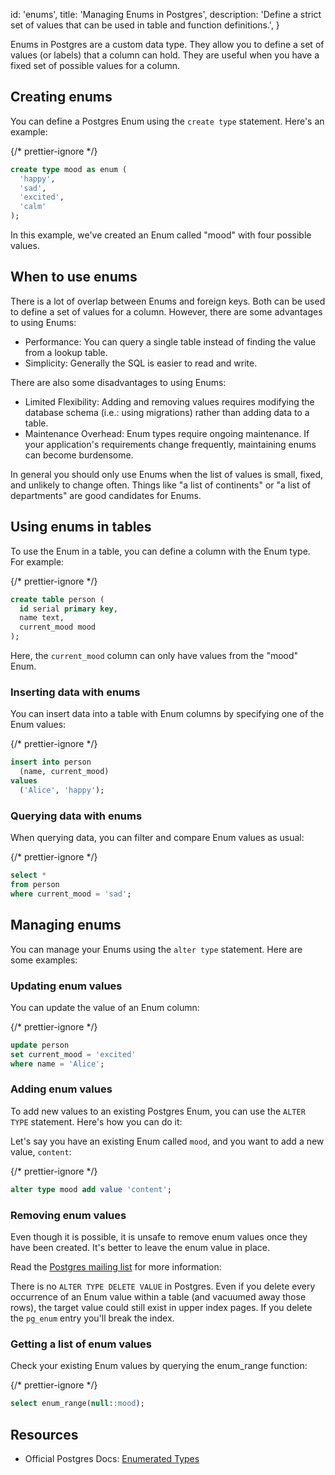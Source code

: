 
  id: 'enums',
  title: 'Managing Enums in Postgres',
  description: 'Define a strict set of values that can be used in table and function definitions.',
}

Enums in Postgres are a custom data type. They allow you to define a set of values (or labels) that a column can hold. They are useful when you have a fixed set of possible values for a column.

## Creating enums

You can define a Postgres Enum using the `create type` statement. Here's an example:

{/* prettier-ignore */}
```sql
create type mood as enum (
  'happy',
  'sad',
  'excited',
  'calm'
);
```

In this example, we've created an Enum called "mood" with four possible values.

## When to use enums

There is a lot of overlap between Enums and foreign keys. Both can be used to define a set of values for a column. However, there are some advantages to using Enums:

- Performance: You can query a single table instead of finding the value from a lookup table.
- Simplicity: Generally the SQL is easier to read and write.

There are also some disadvantages to using Enums:

- Limited Flexibility: Adding and removing values requires modifying the database schema (i.e.: using migrations) rather than adding data to a table.
- Maintenance Overhead: Enum types require ongoing maintenance. If your application's requirements change frequently, maintaining enums can become burdensome.

In general you should only use Enums when the list of values is small, fixed, and unlikely to change often. Things like "a list of continents" or "a list of departments" are good candidates for Enums.

## Using enums in tables

To use the Enum in a table, you can define a column with the Enum type. For example:

{/* prettier-ignore */}
```sql
create table person (
  id serial primary key,
  name text,
  current_mood mood
);
```

Here, the `current_mood` column can only have values from the "mood" Enum.

### Inserting data with enums

You can insert data into a table with Enum columns by specifying one of the Enum values:

{/* prettier-ignore */}
```sql
insert into person
  (name, current_mood)
values
  ('Alice', 'happy');
```

### Querying data with enums

When querying data, you can filter and compare Enum values as usual:

{/* prettier-ignore */}
```sql
select * 
from person 
where current_mood = 'sad';
```

## Managing enums

You can manage your Enums using the `alter type` statement. Here are some examples:

### Updating enum values

You can update the value of an Enum column:

{/* prettier-ignore */}
```sql
update person
set current_mood = 'excited'
where name = 'Alice';
```

### Adding enum values

To add new values to an existing Postgres Enum, you can use the `ALTER TYPE` statement. Here's how you can do it:

Let's say you have an existing Enum called `mood`, and you want to add a new value, `content`:

{/* prettier-ignore */}
```sql
alter type mood add value 'content';
```

### Removing enum values

Even though it is possible, it is unsafe to remove enum values once they have been created. It's better to leave the enum value in place.

<Admonition type="caution">

Read the [Postgres mailing list](https://www.postgresql.org/message-id/21012.1459434338%40sss.pgh.pa.us) for more information:

There is no `ALTER TYPE DELETE VALUE` in Postgres. Even if you delete every occurrence of an Enum value within a table (and vacuumed away those rows), the target value could still exist in upper index pages. If you delete the `pg_enum` entry you'll break the index.

</Admonition>

### Getting a list of enum values

Check your existing Enum values by querying the enum_range function:

{/* prettier-ignore */}
```sql
select enum_range(null::mood);
```

## Resources

- Official Postgres Docs: [Enumerated Types](https://www.postgresql.org/docs/current/datatype-enum.html)


